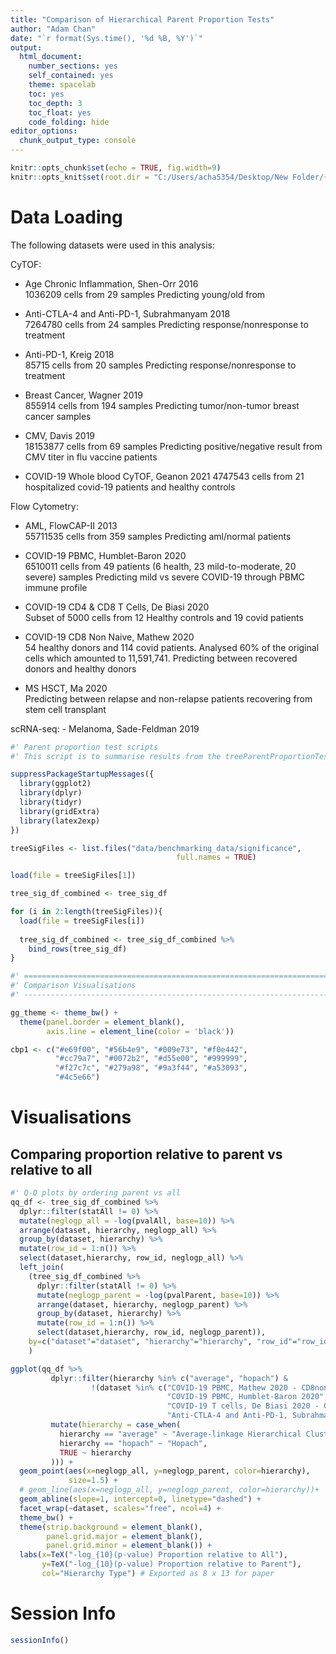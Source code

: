 ```yaml
---
title: "Comparison of Hierarchical Parent Proportion Tests"
author: "Adam Chan"
date: "`r format(Sys.time(), '%d %B, %Y')`"
output:
  html_document:
    number_sections: yes
    self_contained: yes
    theme: spacelab
    toc: yes
    toc_depth: 3
    toc_float: yes
    code_folding: hide
editor_options: 
  chunk_output_type: console
---
```


```r
knitr::opts_chunk$set(echo = TRUE, fig.width=9)
knitr::opts_knit$set(root.dir = "C:/Users/acha5354/Desktop/New Folder/{SW}/PhD/Manuscripts/200805 Parent Proportion Paper/Code")
```

# Data Loading
The following datasets were used in this analysis:

CyTOF:

- Age Chronic Inflammation, Shen-Orr 2016 <br>
1036209 cells from 29 samples
Predicting young/old from 

- Anti-CTLA-4 and Anti-PD-1, Subrahmanyam 2018 <br>
7264780 cells from 24 samples
Predicting response/nonresponse to treatment

- Anti-PD-1, Kreig 2018 <br>
85715 cells from 20 samples
Predicting response/nonresponse to treatment

- Breast Cancer, Wagner 2019 <br>
855914 cells from 194 samples
Predicting tumor/non-tumor breast cancer samples

- CMV, Davis 2019 <br>
18153877 cells from 69 samples
Predicting positive/negative result from CMV titer in flu vaccine patients

- COVID-19 Whole blood CyTOF, Geanon 2021
4747543 cells from 21 hospitalized covid-19 patients and healthy controls 

Flow Cytometry:

- AML, FlowCAP-II 2013 <br>
55711535 cells from 359 samples
Predicting aml/normal patients

- COVID-19 PBMC, Humblet-Baron 2020 <br>
6510011 cells from 49 patients (6 health, 23 mild-to-moderate, 20 severe) samples
Predicting mild vs severe COVID-19 through PBMC immune profile

- COVID-19 CD4 & CD8 T Cells, De Biasi 2020 <br>
Subset of 5000 cells from 12 Healthy controls and 19 covid patients

- COVID-19 CD8 Non Naive, Mathew 2020 <br>
54 healthy donors and 114 covid patients. Analysed 60% of the original
cells which amounted to 11,591,741. Predicting between recovered donors
and healthy donors

- MS HSCT, Ma 2020 <br>
Predicting between relapse and non-relapse patients recovering from
stem cell transplant

scRNA-seq:
- Melanoma, Sade-Feldman 2019

```r
#' Parent proportion test scripts
#' This script is to summarise results from the treeParentProportionTest.R Scripts

suppressPackageStartupMessages({
  library(ggplot2)
  library(dplyr)
  library(tidyr)
  library(gridExtra)
  library(latex2exp)
})

treeSigFiles <- list.files("data/benchmarking_data/significance",
                                     full.names = TRUE)

load(file = treeSigFiles[1])

tree_sig_df_combined <- tree_sig_df 

for (i in 2:length(treeSigFiles)){
  load(file = treeSigFiles[i])
  
  tree_sig_df_combined <- tree_sig_df_combined %>%
    bind_rows(tree_sig_df)
}

#' ======================================================================
#' Comparison Visualisations
#' ----------------------------------------------------------------------

gg_theme <- theme_bw() +
  theme(panel.border = element_blank(),
        axis.line = element_line(color = 'black'))

cbp1 <- c("#e69f00", "#56b4e9", "#009e73", "#f0e442",
          "#cc79a7", "#0072b2", "#d55e00", "#999999",
          "#f27c7c", "#279a98", "#9a3f44", "#a53093",
          "#4c5e66")

```

# Visualisations

## Comparing proportion relative to parent vs relative to all
```r
#' Q-Q plots by ordering parent vs all
qq_df <- tree_sig_df_combined %>%
  dplyr::filter(statAll != 0) %>%
  mutate(neglogp_all = -log(pvalAll, base=10)) %>%
  arrange(dataset, hierarchy, neglogp_all) %>%
  group_by(dataset, hierarchy) %>%
  mutate(row_id = 1:n()) %>%
  select(dataset,hierarchy, row_id, neglogp_all) %>%
  left_join(
    (tree_sig_df_combined %>%
      dplyr::filter(statAll != 0) %>%
      mutate(neglogp_parent = -log(pvalParent, base=10)) %>%
      arrange(dataset, hierarchy, neglogp_parent) %>%
      group_by(dataset, hierarchy) %>%
      mutate(row_id = 1:n()) %>%
      select(dataset,hierarchy, row_id, neglogp_parent)),
    by=c("dataset"="dataset", "hierarchy"="hierarchy", "row_id"="row_id")
    )

ggplot(qq_df %>%
         dplyr::filter(hierarchy %in% c("average", "hopach") &
                  !(dataset %in% c("COVID-19 PBMC, Mathew 2020 - CD8nonNaive", 
                                   "COVID-19 PBMC, Humblet-Baron 2020",
                                   "COVID-19 T cells, De Biasi 2020 - CD8 - home_hosp",
                                   "Anti-CTLA-4 and Anti-PD-1, Subrahmanyam 2018 - PD1 - home_hosp"))) %>%
         mutate(hierarchy = case_when(
           hierarchy == "average" ~ "Average-linkage Hierarchical Clustering",
           hierarchy == "hopach" ~ "Hopach",
           TRUE ~ hierarchy
         ))) +
  geom_point(aes(x=neglogp_all, y=neglogp_parent, color=hierarchy),
             size=1.5) +
  # geom_line(aes(x=neglogp_all, y=neglogp_parent, color=hierarchy))+
  geom_abline(slope=1, intercept=0, linetype="dashed") +
  facet_wrap(~dataset, scales="free", ncol=4) +
  theme_bw() +
  theme(strip.background = element_blank(),
        panel.grid.major = element_blank(),
        panel.grid.minor = element_blank()) +
  labs(x=TeX("-log_{10}(p-value) Proportion relative to All"),
       y=TeX("-log_{10}(p-value) Proportion relative to Parent"),
       col="Hierarchy Type") # Exported as 8 x 13 for paper

```

# Session Info

```r
sessionInfo()
```


